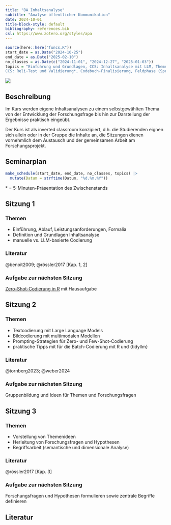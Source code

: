 ```yaml
---
title: "BA Inhaltsanalyse"
subtitle: "Analyse öffentlicher Kommunikation"
date: 2024-10-01
title-block-style: default
bibliography: references.bib
csl: https://www.zotero.org/styles/apa
---
```


```r
source(here::here("funcs.R"))
start_date = as.Date("2024-10-25")
end_date = as.Date("2025-02-10")
no_classes = as.Date(c("2024-11-01", "2024-12-27", "2025-01-03"))
topics = "Einführung und Grundlagen, CCS: Inhaltsanalyse mit LLM, Themenwahl und Forschungsfragen, Studiendesign und Stichprobe*, CCS: Datenerhebung, Kategorien und Codierung*, 
CCS: Reli-Test und Validierung*, Codebuch-Finalisierung, Feldphase (Sprechstunde), Datenanalyse und -visualisierung*, Ergebnisaufbereitung, Abschluss" |> str_split_1(", ") |> str_squish()
```

![](images/ia_title.png)

## Beschreibung

Im Kurs werden eigene Inhaltsanalysen zu einem selbstgewählten Thema von der Entwicklung der Forschungsfrage bis hin zur Darstellung der Ergebnisse praktisch eingeübt.

Der Kurs ist als inverted classroom konzipiert, d.h. die Studierenden eignen sich allein oder in der Gruppe die Inhalte an, die Sitzungen dienen vornehmlich dem Austausch und der gemeinsamen Arbeit am Forschungsprojekt.

## Seminarplan

```r
make_schedule(start_date, end_date, no_classes, topics) |> 
  mutate(Datum = strftime(Datum, "%d.%m.%Y"))
```

\* = 5-Minuten-Präsentation des Zwischenstands

## Sitzung 1 <a class="bi bi-easel-fill" href="slides.html#/s1" alt="Folien"></a> {#1}

### Themen

-   Einführung, Ablauf, Leistungsanforderungen, Formalia
-   Definition und Grundlagen Inhaltsanalyse
-   manuelle vs. LLM-basierte Codierung

### Literatur

@benoit2009; @rössler2017 [Kap. 1, 2]

### Aufgabe zur nächsten Sitzung

[Zero-Shot-Codierung in R](https://stats.ifp.uni-mainz.de/ba-ccs-track/ia-zeroshot.html) mit Hausaufgabe

## Sitzung 2 <a class="bi bi-easel-fill" href="slides.html#/s2" alt="Folien"></a> {#2}

### Themen

- Textcodierung mit Large Language Models
- Bildcodierung mit multimodalen Modellen
- Prompting-Strategien für Zero- und Few-Shot-Codierung
- praktische Tipps mit für die Batch-Codierung mit R und {tidyllm}

### Literatur

@tornberg2023; @weber2024

### Aufgabe zur nächsten Sitzung

Gruppenbildung und Ideen für Themen und Forschungsfragen


## Sitzung 3 {#3}

### Themen

- Vorstellung von Themenideen
- Herleitung von Forschungsfragen und Hypothesen
- Begriffsarbeit (semantische und dimensionale Analyse)

### Literatur

@rössler2017 [Kap. 3]

### Aufgabe zur nächsten Sitzung

Forschungsfragen und Hypothesen formulieren sowie zentrale Begriffe definieren 

## Literatur

::: {#refs}
:::
